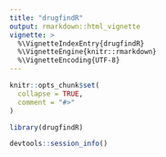 ```yaml
---
title: "drugfindR"
output: rmarkdown::html_vignette
vignette: >
  %\VignetteIndexEntry{drugfindR}
  %\VignetteEngine{knitr::rmarkdown}
  %\VignetteEncoding{UTF-8}
---
```


```r
knitr::opts_chunk$set(
  collapse = TRUE,
  comment = "#>"
)
```

```r
library(drugfindR)
```

```r
devtools::session_info()
```
